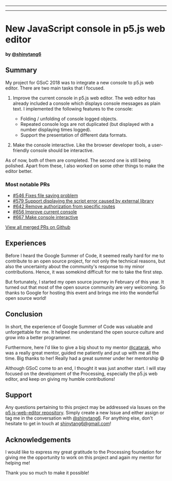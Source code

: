 
---

---
# New JavaScript console in p5.js web editor

#### by [@shinytang6](https://github.com/shinytang6)

## Summary

My project for GSoC 2018 was to integrate a new console to p5.js web editor. There are two main tasks that l focused.

1. Improve the current console in p5.js web editor. The  web editor has already included a console which displays console messages as plain text. l implemented the following features to the console:

	* Folding / unfolding of console logged objects.
	* Repeated console logs are not duplicated (but displayed with a number displaying times logged).
	* Support the presentation of different data formats.
	
2. Make the console interactive. Like the browser developer tools, a user-friendly console should be interactive.

As of now, both of them are completed. The second one is still being polished. Apart from these, l also worked on 
some other things to make the editor better.

### Most notable PRs

* [#546 Fixes file saving problem ](https://github.com/processing/p5.js-web-editor/pull/546)
* [#579 Support displaying the script error caused by external library](https://github.com/processing/p5.js-web-editor/pull/579)
* [#642 Remove authorization from specific routes](https://github.com/processing/p5.js-web-editor/pull/642)
* [#656 Improve current console](https://github.com/processing/p5.js-web-editor/pull/656)
* [#667 Make console interactive](https://github.com/processing/p5.js-web-editor/pull/667)

[View all merged PRs on Github](https://github.com/processing/p5.js-web-editor/pulls?utf8=%E2%9C%93&q=is%3Apr+author%3Ashinytang6)

## Experiences

Before l heard the Google Summer of Code, it seemed really hard for me to contribute to an open source project, for not only the technical reasons, but also the uncertainty about the community's response to my minor contributions. Hence, it was somekind difficult for me to take the first step.

But fortunately, I started my open source journey in February of this year. It turned out that most of the open source community are very welcoming. So thanks to Google for hosting this event and brings me into the wonderful open source world!

## Conclusion

In short, the experience of Google Summer of Code was valuable and unforgettable for me. It helped me understand the open source culture and grow into a better programmer.

Furthermore, here l'd like to give a big shout to my mentor [@catarak](https://github.com/catarak), who was a really great mentor, guided me patiently and put up with me all the time. Big thanks to her! Really had a great summer under her mentorship :smile:

Although GSoC come to an end, l thought it was just another start. l will stay focused on the development of the Processing, especially the p5.js web editor, and keep on giving my humble contributions!

## Support

Any questions pertaining to this project may be addressed via Issues on the [p5.js-web-editor repository](https://github.com/processing/p5.js-web-editor). Simply create a new Issue and either assign or tag me in the conversation with [@shinytang6](https://github.com/shinytang6). For anything else, don't hesitate to get in touch at [shinytang6@gmail.com](mailto:shinytang6@gmail.com)!

## Acknowledgements

l would like to express my great gratitude to the Processing foundation for giving me the opportunity to work on this project and again my mentor for helping me!

Thank you so much to make it possible!
  